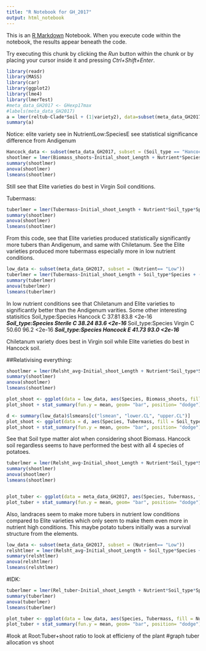 ---
title: "R Notebook for GH_2017"
output: html_notebook
---

This is an [R Markdown](http://rmarkdown.rstudio.com) Notebook. When you execute code within the notebook, the results appear beneath the code. 

Try executing this chunk by clicking the *Run* button within the chunk or by placing your cursor inside it and pressing *Ctrl+Shift+Enter*. 

```{r}
library(readr)
library(MASS)
library(car)
library(ggplot2)
library(lme4)
library(lmerTest)
#meta_data_GH2017 <- GHexp17max
#labels(meta_data_GH2017)
a = lmer(reltub~Clade*Soil + (1|variety2), data=subset(meta_data_GH2017, Clade != "Bert" & Nutrient == "Low" &  Soil != "Sterile"))
summary(a)

```

Notice: elite variety see in NutrientLow:SpeciesE see statistical significance difference from Andigenum 

```{r}
Hancock_data <- subset(meta_data_GH2017, subset = (Soil_type == "Hancock"))
shootlmer = lmer(Biomass_shoots~Initial_shoot_Length + Nutrient*Species + (1|Species:Variety), data=Hancock_data)
summary(shootlmer)
anova(shootlmer)
lsmeans(shootlmer)
```

Still see that Elite varieties do best in Virgin Soil conditions. 

Tubermass:

```{r}
tuberlmer = lmer(Tubermass~Initial_shoot_Length + Nutrient*Soil_type*Species + (1|Species:Variety), data=meta_data_GH2017)
summary(shootlmer)
anova(shootlmer)
lsmeans(shootlmer)
```

From this code, see that Elite varieties produced statistically significantly more tubers than Andigenum, and same with Chiletanum. See the Elite varieties produced more tubermass especially more in low nutrient conditions. 

```{r}
low_data <- subset(meta_data_GH2017, subset = (Nutrient== "Low"))
tuberlmer = lmer(Tubermass~Initial_shoot_Length + Soil_type*Species + (1|Species:Variety), data=low_data)
summary(tuberlmer)
anova(tuberlmer)
lsmeans(tuberlmer)

```

In low nutrient conditions see that Chiletanum and Elite varieties to significantly better than the Andigenum varities. 
Some other interesting statisitics
Soil_type:Species  Hancock C     37.81     83.8  <2e-16 ***
Soil_type:Species  Sterile C     38.24     83.6  <2e-16 ***
Soil_type:Species  Virgin C      50.60     96.2  <2e-16 ***
Soil_type:Species  Hancock E     41.73     93.0  <2e-16 ***

Chiletanum variety does best in Virgin soil while Elite varieties do best in Hancock soil. 

##Relativising everything:

```{r}
shootlmer = lmer(Relsht_avg~Initial_shoot_Length + Nutrient*Soil_type*Species + (1|Species:Variety), data=meta_data_GH2017)
summary(shootlmer)
anova(shootlmer)
lsmeans(shootlmer)

plot_shoot <- ggplot(data = low_data, aes(Species, Biomass_shoots, fill = Soil_type))
plot_shoot + stat_summary(fun.y = mean, geom= "bar", position= "dodge") + stat_summary(fun.data = mean_cl_normal, geom = "errorbar", position = position_dodge(width=0.9), width = 0.2)
```

```{r}
d <- summary(low_data)$lsmeans[c("lsmean", "lower.CL", "upper.CL")]
plot_shoot <- ggplot(data = d, aes(Species, Tubermass, fill = Soil_type))
plot_shoot + stat_summary(fun.y = mean, geom= "bar", position= "dodge") + stat_summary(fun.data = mean_cl_normal, geom = "errorbar", position = position_dodge(width=0.9), width = 0.2)
```

See that Soil type matter alot when considering shoot Biomass. Hancock soil regardless seems to have performed the best with all 4 species of potatoes.  

```{r}
tuberlmer = lmer(Relsht_avg~Initial_shoot_Length + Nutrient*Soil_type*Species + (1|Species:Variety), data=meta_data_GH2017)
summary(shootlmer)
anova(shootlmer)
lsmeans(shootlmer)


plot_tuber <- ggplot(data = meta_data_GH2017, aes(Species, Tubermass, fill = Nutrient))
plot_tuber + stat_summary(fun.y = mean, geom= "bar", position= "dodge") + stat_summary(fun.data = mean_cl_normal) + labs(x = "Subspecies", y="Tubermass", fill = "Nutrients")
```

Also, landraces seem to make more tubers in nutrient low conditions compared to Elite varieties which only seem to make them even more in nutrient high conditions. This maybe potato tubers initially was a survival structure from the elements. 

```{r}
low_data <- subset(meta_data_GH2017, subset = (Nutrient== "Low"))
relshtlmer = lmer(Relsht_avg~Initial_shoot_Length + Soil_type*Species + (1|Species:Variety), data=low_data)
summary(relshtlmer)
anova(relshtlmer)
lsmeans(relshtlmer)
```


#IDK:

```{r}
tuberlmer = lmer(Rel_tuber~Initial_shoot_Length + Nutrient*Soil_type*Species + (1|Species:Variety), data=meta_data_GH2017)
summary(tuberlmer)
anova(tuberlmer)
lsmeans(tuberlmer)

plot_tuber <- ggplot(data = low_data, aes(Species, Tubermass, fill = Nutrient))
plot_tuber + stat_summary(fun.y = mean, geom= "bar", position= "dodge") + stat_summary(fun.data = mean_cl_normal) + labs(x = "Subspecies", y="Tubermass", fill = "Nutrients")
```

#look at Root:Tuber+shoot ratio to look at efficieny of the plant 
#graph tuber allocation vs shoot


